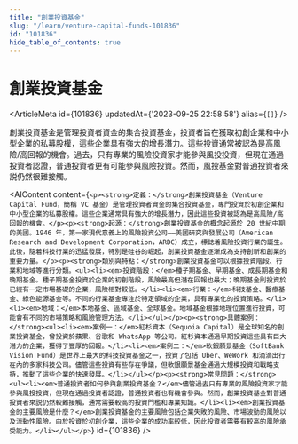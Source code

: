 ```yaml
---
title: "創業投資基金"
slug: "/learn/venture-capital-funds-101836"
id: "101836"
hide_table_of_contents: true
---
```



# 創業投資基金

<ArticleMeta id={101836} updatedAt={'2023-09-25 22:58:58'} alias={`[]`} />
<div className='border-solid border-b border-t-0 my-4 border-[var(--ifm-color-gray-300)]' />

創業投資基金是管理投資者資金的集合投資基金，投資者旨在獲取初創企業和中小型企業的私募股權，這些企業具有強大的增長潛力。這些投資通常被認為是高風險/高回報的機會。過去，只有專業的風險投資家才能參與風投投資，但現在通過投資者認證，普通投資者更有可能參與風險投資。然而，風投基金對普通投資者來説仍然很難接觸。

<AIContent content={`<p><strong>定義：</strong>創業投資基金（Venture Capital Fund，簡稱 VC 基金）是管理投資者資金的集合投資基金，專門投資於初創企業和中小型企業的私募股權。這些企業通常具有強大的增長潛力，因此這些投資被認為是高風險/高回報的機會。</p><p><strong>起源：</strong>創業投資基金的概念起源於 20 世紀中期的美國。1946 年，第一家現代意義上的風險投資公司——美國研究與發展公司（American Research and Development Corporation，ARDC）成立，標誌着風險投資行業的誕生。此後，隨着科技行業的迅猛發展，特別是硅谷的崛起，創業投資基金逐漸成為支持創新和創業的重要力量。</p><p><strong>類別與特點：</strong>創業投資基金可以根據投資階段、行業和地域等進行分類。<ul><li><em>投資階段：</em>種子期基金、早期基金、成長期基金和晚期基金。種子期基金投資於企業的初創階段，風險最高但潛在回報也最大；晚期基金則投資於已經有一定市場基礎的企業，風險相對較低。</li><li><em>行業：</em>科技基金、醫療基金、綠色能源基金等。不同的行業基金專注於特定領域的企業，具有專業化的投資策略。</li><li><em>地域：</em>本地基金、區域基金、全球基金。地域基金根據地理位置進行投資，可能會有不同的市場策略和風險管理方法。</li></ul></p><p><strong>具體案例：</strong><ul><li><em>案例一：</em>紅杉資本（Sequoia Capital）是全球知名的創業投資基金，曾投資於蘋果、谷歌和 WhatsApp 等公司。紅杉資本通過早期投資這些具有巨大潛力的企業，獲得了豐厚的回報。</li><li><em>案例二：</em>軟銀願景基金（SoftBank Vision Fund）是世界上最大的科技投資基金之一，投資了包括 Uber、WeWork 和滴滴出行在內的多家科技公司。儘管這些投資有些存在爭議，但軟銀願景基金通過大規模投資和戰略支持，推動了這些企業的快速發展。</li></ul></p><p><strong>常見問題：</strong><ul><li><em>普通投資者如何參與創業投資基金？</em>儘管過去只有專業的風險投資家才能參與風投投資，但現在通過投資者認證，普通投資者也有機會參與。然而，創業投資基金對普通投資者來説仍然較難接觸，通常需要較高的投資門檻和專業知識。</li><li><em>創業投資基金的主要風險是什麼？</em>創業投資基金的主要風險包括企業失敗的風險、市場波動的風險以及流動性風險。由於投資於初創企業，這些企業的成功率較低，因此投資者需要有較高的風險承受能力。</li></ul></p>`} id={101836} />
